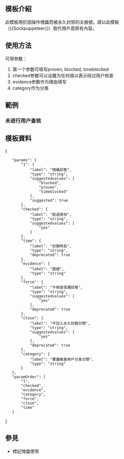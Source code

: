 <noinclude>{{Documentation subpage}}</noinclude>
{{Twinkle standard installation}}
<!-- 在本行下編輯模板說明 -->
== 模板介紹 ==

此模板用於因操作傀儡而被永久封禁的主帳號。請以此模板（<nowiki>{{Sockpuppeteer}}</nowiki>）取代用戶頁原有內容。
== 使用方法 ==

可用参数：
# 第一个参数可填写proven, blocked, timeblocked
#checked参数可以设置为任何值以表示经过用户核查
#evidence参数作为理由填写
#category作为分类
== 範例 ==
=== 未进行用户查核 ===
{{delcat|
{{sockpuppeteer|proven}}
{{sockpuppeteer|blocked}}
{{sockpuppeteer|timeblocked}}
=== 已进行用户查核 ===
{{sockpuppeteer|proven|checked=yes}}
{{sockpuppeteer|blocked|checked=yes}}
{{sockpuppeteer|timeblocked|checked=yes}}
}}

== 模板資料 ==
{{TemplateData header}}
<templatedata>
{
	"params": {
		"1": {
			"label": "傀儡狀態",
			"type": "string",
			"suggestedvalues": [
				"blocked",
				"proven",
				"timeblocked"
			],
			"suggested": true
		},
		"checked": {
			"label": "經過查核",
			"type": "string",
			"suggestedvalues": [
				"yes"
			]
		},
		"time": {
			"label": "封鎖時長",
			"type": "string",
			"deprecated": true
		},
		"evidence": {
			"label": "證據",
			"type": "string"
		},
		"force": {
			"label": "不檢查保護狀態",
			"type": "string",
			"suggestedvalues": [
				"yes"
			],
			"deprecated": true
		},
		"close": {
			"label": "不加入永久封鎖分類",
			"type": "string",
			"suggestedvalues": [
				"yes"
			],
			"deprecated": true
		},
		"category": {
			"label": "覆蓋維基用戶分身分類",
			"type": "string"
		}
	},
	"paramOrder": [
		"1",
		"checked",
		"evidence",
		"category",
		"force",
		"close",
		"time"
	]
}
</templatedata>

== 參見 ==
*標記傀儡使用{{tl|Spp}}

<includeonly>{{Sandbox other||<!-- 本行下加入模板的分類，跨維基連結加入Wikidata（參見[[Wikipedia:Wikidata]]） -->
[[Category:傀儡帳號模板]]
[[Category:封禁模板]]
}}</includeonly>
